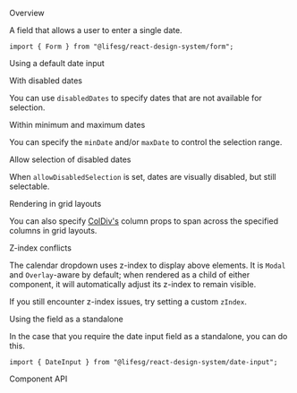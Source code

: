 
<Meta of={FormDateInputStories} />

<Title>Form.DateInput</Title>

<Secondary>Overview</Secondary>

A field that allows a user to enter a single date.

```tsx
import { Form } from "@lifesg/react-design-system/form";
```

<Heading3>Using a default date input</Heading3>

<Canvas of={FormDateInputStories.Default} />

<Heading3>With disabled dates</Heading3>

You can use `disabledDates` to specify dates that are not available for selection.

<Canvas of={FormDateInputStories.WithDisabledDates} />

<Heading3>Within minimum and maximum dates</Heading3>

You can specify the `minDate` and/or `maxDate` to control the selection range.

<Canvas of={FormDateInputStories.MinAndMaxDates} />

<Heading3>Allow selection of disabled dates</Heading3>

When `allowDisabledSelection` is set, dates are visually disabled, but still selectable.

<Canvas of={FormDateInputStories.AllowDisabledSelection} />

<Heading3>Rendering in grid layouts</Heading3>

You can also specify [ColDiv's](/docs/getting-started-layout-column-divs--docs)
column props to span across the specified columns in grid layouts.

<Canvas of={FormDateInputStories.RenderingInGridLayout} />

<Heading3>Z-index conflicts</Heading3>

The calendar dropdown uses z-index to display above elements. It is `Modal` and
`Overlay`-aware by default; when rendered as a child of either component, it
will automatically adjust its z-index to remain visible.

If you still encounter z-index issues, try setting a custom `zIndex`.

<Heading3>Using the field as a standalone</Heading3>

In the case that you require the date input field as a standalone, you can do this.

```tsx
import { DateInput } from "@lifesg/react-design-system/date-input";
```

<Canvas of={FormDateInputStories.StandaloneUsage} />

<Secondary>Component API</Secondary>

<PropsTable />
